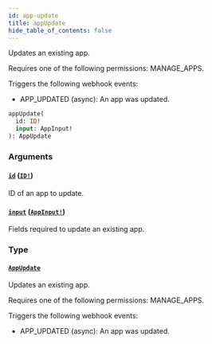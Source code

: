 ```yaml
---
id: app-update
title: appUpdate
hide_table_of_contents: false
---
```


Updates an existing app.

Requires one of the following permissions: MANAGE_APPS.

Triggers the following webhook events:

- APP_UPDATED (async): An app was updated.

```graphql
appUpdate(
  id: ID!
  input: AppInput!
): AppUpdate
```

### Arguments

#### [`id`](#) ([`ID!`](../../../developer/api-reference/scalars/id))

ID of an app to update.

#### [`input`](#) ([`AppInput!`](../../../developer/api-reference/inputs/app-input))

Fields required to update an existing app.

### Type

#### [`AppUpdate`](../../../developer/api-reference/objects/app-update)

Updates an existing app.

Requires one of the following permissions: MANAGE_APPS.

Triggers the following webhook events:

- APP_UPDATED (async): An app was updated.

